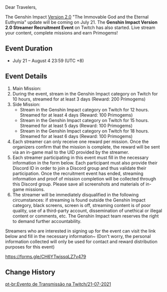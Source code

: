 {{Event
|name              = Twitch Streamer Recruitment 2021-07-21
|image             = Twitch Streamer Recruitment 2021-07-21.png
|type              = Web
|time_known        = yes
|time_start        = 2021-07-21 12:00:00
|time_start_offset = GMT+8
|time_end          = 2021-08-04 23:59:59
|time_end_offset   = GMT+8
|link              = https://www.hoyolab.com/article/580183
}}
Dear Travelers,

The Genshin Impact [[Version 2.0]] "The Immovable God and the Eternal Euthymia" update will be coming on July 21. The '''Genshin Impact Version 2.0 Streamer Recruitment Event''' on Twitch has also started. Live stream your content, complete missions and earn Primogems!

==Event Duration==
*July 21 – August 4 23:59 (UTC +8)

==Event Details==
# Main Mission:
# During the event, stream in the Genshin Impact category on Twitch for 10 hours, streamed for at least 3 days (Reward: 200 Primogems)
# Side Mission:
#*Stream in the Genshin Impact category on Twitch for 12 hours. Streamed for at least 4 days (Reward: 100 Primogems)
#*Stream in the Genshin Impact category on Twitch for 15 hours. Streamed for at least 5 days (Reward: 100 Primogems)
#*Stream in the Genshin Impact category on Twitch for 18 hours. Streamed for at least 6 days (Reward: 100 Primogems)
# Each streamer can only receive one reward per mission. Once the organizers confirm that the mission is complete, the reward will be sent via an in-game mail to the UID provided by the streamer.
# Each streamer participating in this event must fill in the necessary information in the form below. Each participant must also provide their Discord ID in order to join a Discord group and thus validate their participation. Once the recruitment event has ended, streaming information and proof of mission completion will be collected through this Discord group. Please save all screenshots and materials of in-game missions.
# The streamer will be immediately disqualified in the following circumstances: if streaming is found outside the Genshin Impact category, black screens, screen is off, streaming content is of poor quality, use of a third-party account, dissemination of unethical or illegal content or comments, etc. The Genshin Impact team reserves the right to demand further accountability.

Streamers who are interested in signing up for the event can visit the link below and fill in the necessary information~ (Don't worry, the personal information collected will only be used for contact and reward distribution purposes for this event)

https://forms.gle/CH6YTwjssqLZ7v479

==Change History==
{{Change History|2.0}}

[[pt-br:Evento de Transmissão na Twitch/21-07-2021]]